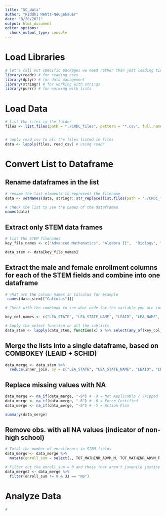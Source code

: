 ```yaml
---
title: "SC_data"
author: "Riddhi Mehta-Neugebauer"
date: "8/20/2021"
output: html_document
editor_options: 
  chunk_output_type: console
---
```


# Load Libraries
```r
# let's call out specific packages we need rather than just loading tidyverse (I find it helps people to know what packages they're using)
library(readr) # for reading csvs
library(dplyr) # for data management
library(stringr) # for working with strings
library(purrr) # for working with lists
```


# Load Data
```r
# list the files in the folder
files <- list.files(path = "./CRDC_files", pattern = "*.csv", full.names = TRUE)


# apply read_csv to all the files listed in files
data <- lapply(files, read_csv) # using readr
```

# Convert List to Dataframe
## Rename dataframes in the list

```r
# rename the list elements to represent the filename
data <- setNames(data, stringr::str_replace(list.files(path = "./CRDC_files", pattern = "*.csv"), "\\.csv", "")) # running same function again but without the breadcrumb trail

# check the list to see the names of the dataframes
names(data)
```

## Extract only STEM data frames
```r
# list the STEM filenames
key_file_names <- c("Advanced Mathematics", "Algebra II",  "Biology", "Calculus", "Chemistry", "Geometry", "Physics")

data_stem <- data[key_file_names]

```

## Extract the male and female enrollment columns for each of the STEM fields and combine into one dataframe
```r
# what are the column names in Calculus for example
 names(data_stem[["Calculus"]])

# Check with the codebook to see what code for the variable you are interested in is. I want total enrollment in each STEM class for males and females. Note the column names you are most interested in. 

key_col_names <- c("LEA_STATE", "LEA_STATE_NAME", "LEAID", "LEA_NAME", "SCHID", "SCH_NAME", "COMBOKEY", "JJ", "TOT_SCIENR_BIOL_M", "TOT_SCIENR_BIOL_F", "TOT_MATHENR_CALC_M", "TOT_MATHENR_CALC_F", "TOT_SCIENR_CHEM_M", "TOT_SCIENR_CHEM_F", "TOT_MATHENR_ALG2_M", "TOT_MATHENR_ALG2_F", "TOT_MATHENR_GEOM_M", "TOT_MATHENR_GEOM_F", "TOT_SCIENR_PHYS_M", "TOT_SCIENR_PHYS_F", "TOT_MATHENR_ADVM_M", "TOT_MATHENR_ADVM_F")

# Apply the select function on all the sublists
data_stem <- lapply(data_stem, function(x) x %>% select(any_of(key_col_names)))


```

## Merge the lists into a single dataframe, based on COMBOKEY (LEAID + SCHID)
```r
data_merge <- data_stem %>% 
  reduce(inner_join, by = c("LEA_STATE", "LEA_STATE_NAME", "LEAID", "LEA_NAME", "SCHID", "SCH_NAME", "JJ", "COMBOKEY"))
```

## Replace missing values with NA
```r
data_merge <- na_if(data_merge, "-9") # -9 = Not Applicable / Skipped
data_merge <- na_if(data_merge, "-6") # -6 = Force Certified
data_merge <- na_if(data_merge, "-5") # -5 = Action Plan

summary(data_merge)
```

## Remove obs. with all NA values (indicator of non-high school)
```r
# Total the number of enrollments in STEM fields
data_merge <- data_merge %>% 
  mutate(enroll_sum = select(., TOT_MATHENR_ADVM_M, TOT_MATHENR_ADVM_F, TOT_MATHENR_ALG2_M, TOT_MATHENR_ALG2_F, TOT_SCIENR_BIOL_M, TOT_SCIENR_BIOL_F,  TOT_MATHENR_CALC_M, TOT_MATHENR_CALC_F, TOT_SCIENR_CHEM_M,  TOT_SCIENR_CHEM_F,  TOT_MATHENR_GEOM_M, TOT_MATHENR_GEOM_F, TOT_SCIENR_PHYS_M,  TOT_SCIENR_PHYS_F) %>% rowSums(na.rm = T))

# Filter out the enroll_sum = 0 and those that aren't juvenile justice facility
data_merge2 <- data_merge %>% 
  filter(enroll_sum != 0 & JJ == "No")

```


# Analyze Data
```r
# 
```

